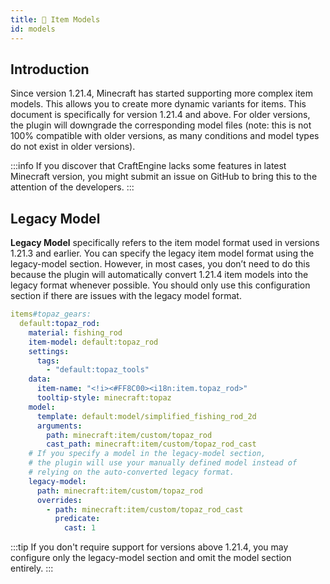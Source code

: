 ```yaml
---
title: 🟰 Item Models
id: models
---
```



## Introduction

Since version 1.21.4, Minecraft has started supporting more complex item models. This allows you to create more dynamic variants for items. This document is specifically for version 1.21.4 and above. For older versions, the plugin will downgrade the corresponding model files (note: this is not 100% compatible with older versions, as many conditions and model types do not exist in older versions).

<UrlCard
  url="../../getting_start/item_model_display"
  title="Getting Start | Tutorial"
  subtitle="🏹 Item Model Display"
/>

:::info
If you discover that CraftEngine lacks some features in latest Minecraft version, you might submit an issue on GitHub to bring this to the attention of the developers.
:::

## Legacy Model

**Legacy Model** specifically refers to the item model format used in versions 1.21.3 and earlier. You can specify the legacy item model format using the legacy-model section. However, in most cases, you don’t need to do this because the plugin will automatically convert 1.21.4 item models into the legacy format whenever possible. You should only use this configuration section if there are issues with the legacy model format.

```yaml
items#topaz_gears:
  default:topaz_rod:
    material: fishing_rod
    item-model: default:topaz_rod
    settings:
      tags:
        - "default:topaz_tools"
    data:
      item-name: "<!i><#FF8C00><i18n:item.topaz_rod>"
      tooltip-style: minecraft:topaz
    model:
      template: default:model/simplified_fishing_rod_2d
      arguments:
        path: minecraft:item/custom/topaz_rod
        cast_path: minecraft:item/custom/topaz_rod_cast
    # If you specify a model in the legacy-model section, 
    # the plugin will use your manually defined model instead of 
    # relying on the auto-converted legacy format.
    legacy-model:
      path: minecraft:item/custom/topaz_rod
      overrides:
        - path: minecraft:item/custom/topaz_rod_cast
          predicate: 
            cast: 1
```

:::tip
If you don't require support for versions above 1.21.4, you may configure only the legacy-model section and omit the model section entirely.
:::